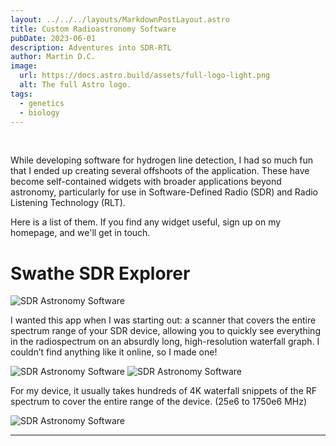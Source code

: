 ```yaml
---
layout: ../../../layouts/MarkdownPostLayout.astro
title: Custom Radioastronomy Software
pubDate: 2023-06-01
description: Adventures into SDR-RTL 
author: Martin D.C.
image:
  url: https://docs.astro.build/assets/full-logo-light.png
  alt: The full Astro logo.
tags:
  - genetics
  - biology
---
```


<br />


While developing software for hydrogen line detection, I had so much fun that I ended up creating several offshoots of the application. These have become self-contained widgets with broader applications beyond astronomy, particularly for use in Software-Defined Radio (SDR) and Radio Listening Technology (RLT).

Here is a list of them. If you find any widget useful, sign up on my homepage, and we'll get in touch.

# Swathe SDR Explorer

![SDR Astronomy Software](sp1.png)

I wanted this app when I was starting out: a scanner that covers the entire spectrum range of your SDR device, allowing you to quickly see everything in the radiospectrum on an absurdly long, high-resolution waterfall graph. I couldn’t find anything like it online, so I made one!

![SDR Astronomy Software](sp2.png)
![SDR Astronomy Software](sp3.png)

For my device, it usually takes hundreds of 4K waterfall snippets of the RF spectrum to cover the entire range of the device. (25e6 to 1750e6 MHz)

![SDR Astronomy Software](sp4.png)

---


